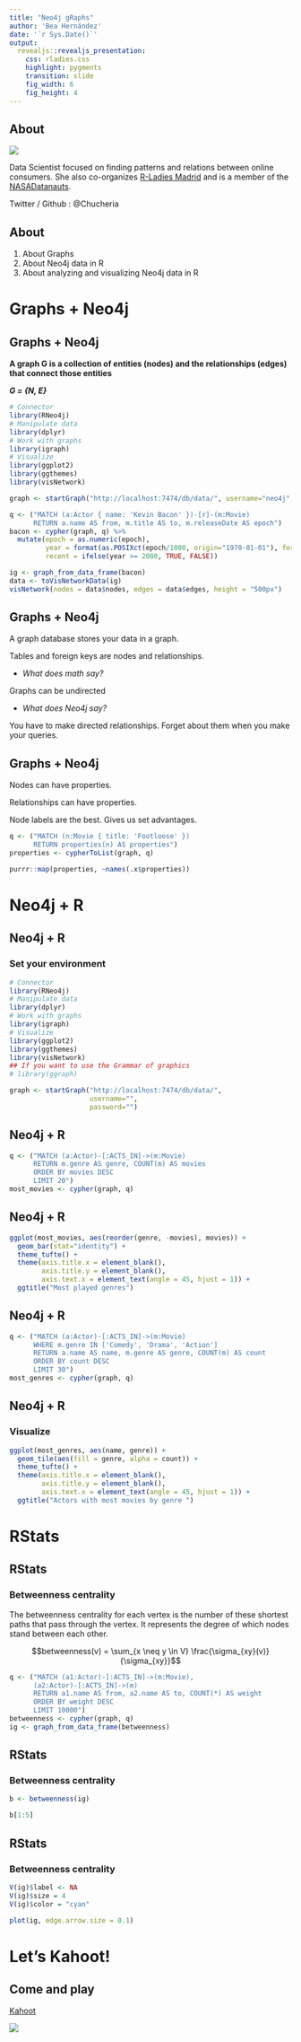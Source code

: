 ```yaml
---
title: "Neo4j gRaphs"
author: 'Bea Hernández'
date: '`r Sys.Date()`'
output: 
  revealjs::revealjs_presentation:
    css: rladies.css
    highlight: pygments
    transition: slide
    fig_width: 6
    fig_height: 4
---
```


## About

![](images/bea.JPG)

Data Scientist focused on finding patterns and relations between online consumers. She also co-organizes [R-Ladies Madrid](rladies.org) and is a member of the [NASADatanauts](https://open.nasa.gov/explore/datanauts/2017/fall/#datanaut-beatriz-hernandez).

Twitter / Github : @Chucheria

## About

1. About Graphs
2. About Neo4j data in R
3. About analyzing and visualizing Neo4j data in R

# Graphs + Neo4j

## Graphs + Neo4j {.title-h2}

**A graph G is a collection of entities (nodes) and the relationships (edges) that connect those entities**

**_G = {N, E}_**

```r
# Connector
library(RNeo4j)
# Manipulate data
library(dplyr)
# Work with graphs
library(igraph)
# Visualize
library(ggplot2)
library(ggthemes)
library(visNetwork)

graph <- startGraph("http://localhost:7474/db/data/", username="neo4j", password="root")
```

```r
q <- ("MATCH (a:Actor { name: 'Kevin Bacon' })-[r]-(m:Movie) 
      RETURN a.name AS from, m.title AS to, m.releaseDate AS epoch")
bacon <- cypher(graph, q) %>%
  mutate(epoch = as.numeric(epoch),
         year = format(as.POSIXct(epoch/1000, origin="1970-01-01"), format="%Y"),
         recent = ifelse(year >= 2000, TRUE, FALSE)) 

ig <- graph_from_data_frame(bacon)
data <- toVisNetworkData(ig)
visNetwork(nodes = data$nodes, edges = data$edges, height = "500px")
```

## Graphs + Neo4j {.title-h2}

A graph database stores your data in a graph.

Tables and foreign keys are nodes and relationships.

- _What does math say?_

Graphs can be undirected 

- _What does Neo4j say?_

You have to make directed relationships.
Forget about them when you make your queries.

## Graphs + Neo4j {.title-h2}

Nodes can have properties.

Relationships can have properties.

Node labels are the best. Gives us set advantages.

```r
q <- ("MATCH (n:Movie { title: 'Footloose' }) 
      RETURN properties(n) AS properties")
properties <- cypherToList(graph, q)

purrr::map(properties, ~names(.x$properties))
```

# Neo4j + R

## Neo4j + R {.title-h2}

### Set your environment
```r
# Connector
library(RNeo4j)
# Manipulate data
library(dplyr)
# Work with graphs
library(igraph)
# Visualize
library(ggplot2)
library(ggthemes)
library(visNetwork)
## If you want to use the Grammar of graphics
# library(ggraph)

graph <- startGraph("http://localhost:7474/db/data/", 
                    username="", 
                    password="")
```

## Neo4j + R {.title-h2}


```r
q <- ("MATCH (a:Actor)-[:ACTS_IN]->(m:Movie) 
      RETURN m.genre AS genre, COUNT(m) AS movies 
      ORDER BY movies DESC
      LIMIT 20")
most_movies <- cypher(graph, q)
```

## Neo4j + R {.title-h2}

```r
ggplot(most_movies, aes(reorder(genre, -movies), movies)) + 
  geom_bar(stat="identity") +
  theme_tufte() + 
  theme(axis.title.x = element_blank(),
        axis.title.y = element_blank(),
        axis.text.x = element_text(angle = 45, hjust = 1)) +
  ggtitle("Most played genres")
```

## Neo4j + R {.title-h2}

```r
q <- ("MATCH (a:Actor)-[:ACTS_IN]->(m:Movie) 
      WHERE m.genre IN ['Comedy', 'Drama', 'Action'] 
      RETURN a.name AS name, m.genre AS genre, COUNT(m) AS count 
      ORDER BY count DESC 
      LIMIT 30")
most_genres <- cypher(graph, q)
```

## Neo4j + R {.title-h2}

### Visualize
```r
ggplot(most_genres, aes(name, genre)) +
  geom_tile(aes(fill = genre, alpha = count)) + 
  theme_tufte() + 
  theme(axis.title.x = element_blank(),
        axis.title.y = element_blank(),
        axis.text.x = element_text(angle = 45, hjust = 1)) + 
  ggtitle("Actors with most movies by genre ")
```

# RStats

## RStats {.title-h2}

### Betweenness centrality

The betweenness centrality for each vertex is the number of these shortest paths that pass through the vertex. It represents the degree of which nodes stand between each other.

$$betweenness(v) = \sum_{x \neq y \in V} \frac{\sigma_{xy}(v)}{\sigma_{xy}}$$


```r
q <- ("MATCH (a1:Actor)-[:ACTS_IN]->(m:Movie),
      (a2:Actor)-[:ACTS_IN]->(m)
      RETURN a1.name AS from, a2.name AS to, COUNT(*) AS weight 
      ORDER BY weight DESC
      LIMIT 10000")
betweenness <- cypher(graph, q)
ig <- graph_from_data_frame(betweenness)
```
## RStats {.title-h2}

### Betweenness centrality
```r
b <- betweenness(ig)

b[1:5]
```
## RStats {.title-h2}

### Betweenness centrality
```r
V(ig)$label <- NA
V(ig)$size = 4
V(ig)$color = "cyan"

plot(ig, edge.arrow.size = 0.1)
```



# Let's Kahoot!

## Come and play

[Kahoot](https://play.kahoot.it/#/k/cc1a145d-977c-4654-9e73-339018c13870)


![](images/kahoot.png)